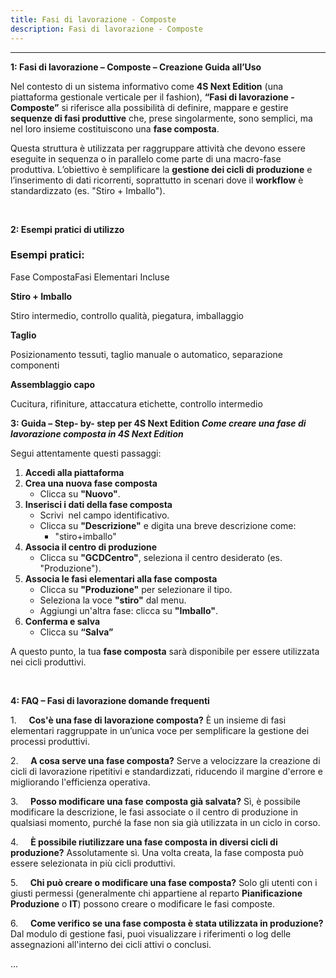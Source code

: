 ```yaml
---
title: Fasi di lavorazione - Composte
description: Fasi di lavorazione - Composte
---
```


***

**1: Fasi di lavorazione – Composte – Creazione Guida all’Uso**

Nel contesto di un sistema informativo come **4S Next Edition** (una piattaforma gestionale verticale per il fashion), **“Fasi di lavorazione - Composte”** si riferisce alla possibilità di definire, mappare e gestire **sequenze di fasi produttive** che, prese singolarmente, sono semplici, ma nel loro insieme costituiscono una **fase composta**.

Questa struttura è utilizzata per raggruppare attività che devono essere eseguite in sequenza o in parallelo come parte di una macro-fase produttiva. L’obiettivo è semplificare la **gestione dei cicli di produzione** e l’inserimento di dati ricorrenti, soprattutto in scenari dove il **workflow** è standardizzato (es. "Stiro + Imballo").

 

**2: Esempi pratici di utilizzo**

### Esempi pratici:

Fase CompostaFasi Elementari Incluse

**Stiro + Imballo**

Stiro intermedio, controllo qualità, piegatura, imballaggio

**Taglio**

Posizionamento tessuti, taglio manuale o automatico, separazione componenti

**Assemblaggio capo**

Cucitura, rifiniture, attaccatura etichette, controllo intermedio



**3: Guida – Step- by- step per 4S Next Edition *Come creare una fase di lavorazione composta in 4S Next Edition***

Segui attentamente questi passaggi:

1. **Accedi alla piattaforma**
2. **Crea una nuova fase composta**
   * Clicca su **"Nuovo"**.
3. **Inserisci i dati della fase composta**
   * Scrivi  nel campo identificativo.
   * Clicca su **"Descrizione"** e digita una breve descrizione come:
     * "stiro+imballo"
4. **Associa il centro di produzione**
   * Clicca su **"GCDCentro"**, seleziona il centro desiderato (es. "Produzione").
5. **Associa le fasi elementari alla fase composta**
   * Clicca su **"Produzione"** per selezionare il tipo.
   * Seleziona la voce **"stiro"** dal menu.
   * Aggiungi un'altra fase: clicca su **"Imballo"**.
6. **Conferma e salva**
   * Clicca su **“Salva”**

A questo punto, la tua **fase composta** sarà disponibile per essere utilizzata nei cicli produttivi.

 

**4: FAQ – Fasi di lavorazione domande frequenti**

1.     **Cos'è una fase di lavorazione composta?**
È un insieme di fasi elementari raggruppate in un’unica voce per semplificare la gestione dei processi produttivi.

2.     **A cosa serve una fase composta?**
Serve a velocizzare la creazione di cicli di lavorazione ripetitivi e standardizzati, riducendo il margine d'errore e migliorando l'efficienza operativa.

3.     **Posso modificare una fase composta già salvata?**
Sì, è possibile modificare la descrizione, le fasi associate o il centro di produzione in qualsiasi momento, purché la fase non sia già utilizzata in un ciclo in corso.

4.     **È possibile riutilizzare una fase composta in diversi cicli di produzione?**
Assolutamente sì. Una volta creata, la fase composta può essere selezionata in più cicli produttivi.

5.     **Chi può creare o modificare una fase composta?**
Solo gli utenti con i giusti permessi (generalmente chi appartiene al reparto **Pianificazione Produzione** o **IT**) possono creare o modificare le fasi composte.

6.     **Come verifico se una fase composta è stata utilizzata in produzione?**
Dal modulo di gestione fasi, puoi visualizzare i riferimenti o log delle assegnazioni all'interno dei cicli attivi o conclusi.

...